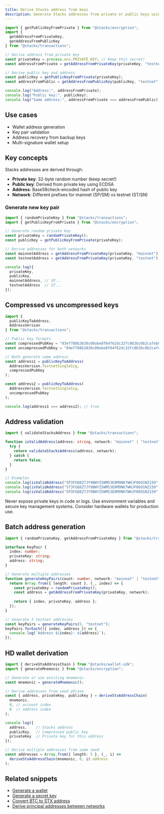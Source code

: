 ```yaml
---
title: Derive Stacks address from keys
description: Generate Stacks addresses from private or public keys using multiple methods
---
```


```typescript
import { getPublicKeyFromPrivate } from "@stacks/encryption";
import { 
  getAddressFromPrivateKey, 
  getAddressFromPublicKey 
} from "@stacks/transactions";

// Derive address from private key
const privateKey = process.env.PRIVATE_KEY; // Keep this secret!
const addressFromPrivate = getAddressFromPrivateKey(privateKey, "testnet");

// Derive public key and address
const publicKey = getPublicKeyFromPrivate(privateKey);
const addressFromPublic = getAddressFromPublicKey(publicKey, "testnet");

console.log("Address:", addressFromPrivate);
console.log("Public key:", publicKey);
console.log("Same address:", addressFromPrivate === addressFromPublic); // true
```

## Use cases

- Wallet address generation
- Key pair validation
- Address recovery from backup keys
- Multi-signature wallet setup

## Key concepts

Stacks addresses are derived through:

- **Private key**: 32-byte random number (keep secret!)
- **Public key**: Derived from private key using ECDSA
- **Address**: Base58check-encoded hash of public key
- **Network**: Different prefixes for mainnet (SP/SM) vs testnet (ST/SN)

### Generate new key pair

```typescript
import { randomPrivateKey } from "@stacks/transactions";
import { getPublicKeyFromPrivate } from "@stacks/encryption";

// Generate random private key
const privateKey = randomPrivateKey();
const publicKey = getPublicKeyFromPrivate(privateKey);

// Derive addresses for both networks
const mainnetAddress = getAddressFromPrivateKey(privateKey, "mainnet");
const testnetAddress = getAddressFromPrivateKey(privateKey, "testnet");

console.log({
  privateKey,
  publicKey,
  mainnetAddress, // SP...
  testnetAddress  // ST...
});
```

## Compressed vs uncompressed keys

```typescript
import { 
  publicKeyToAddress,
  AddressVersion 
} from "@stacks/transactions";

// Public key formats
const compressedPubKey = "03ef788b3830c00abe8f64f62dc32fc863bc0b2cafeb073b6c8e1c7657d9c2c3ab";
const uncompressedPubKey = "04ef788b3830c00abe8f64f62dc32fc863bc0b2cafeb073b6c8e1c7657d9c2c3ab5c392bbf70494b84fd7388e6a89811c8f2bc2aca41d3c5a9f7d95f8ed8f8e1a1";

// Both generate same address
const address1 = publicKeyToAddress(
  AddressVersion.TestnetSingleSig,
  compressedPubKey
);

const address2 = publicKeyToAddress(
  AddressVersion.TestnetSingleSig, 
  uncompressedPubKey
);

console.log(address1 === address2); // true
```

## Address validation

```typescript
import { validateStacksAddress } from "@stacks/transactions";

function isValidAddress(address: string, network: "mainnet" | "testnet"): boolean {
  try {
    return validateStacksAddress(address, network);
  } catch {
    return false;
  }
}

// Examples
console.log(isValidAddress("SP3FGQ8Z7JY9BWYZ5WM53E0M9NK7WHJF0691NZ159", "mainnet")); // true
console.log(isValidAddress("ST3FGQ8Z7JY9BWYZ5WM53E0M9NK7WHJF0691NZ159", "testnet")); // true
console.log(isValidAddress("SP3FGQ8Z7JY9BWYZ5WM53E0M9NK7WHJF0691NZ159", "testnet")); // false
```



<Callout title="Security warning" type="warn">
Never expose private keys in code or logs. Use environment variables and secure key management systems. Consider hardware wallets for production use.
</Callout>

## Batch address generation

```typescript
import { randomPrivateKey, getAddressFromPrivateKey } from "@stacks/transactions";

interface KeyPair {
  index: number;
  privateKey: string;
  address: string;
}

// Generate multiple addresses
function generateKeyPairs(count: number, network: "mainnet" | "testnet"): KeyPair[] {
  return Array.from({ length: count }, (_, index) => {
    const privateKey = randomPrivateKey();
    const address = getAddressFromPrivateKey(privateKey, network);
    
    return { index, privateKey, address };
  });
}

// Generate 5 testnet addresses
const keyPairs = generateKeyPairs(5, "testnet");
keyPairs.forEach(({ index, address }) => {
  console.log(`Address ${index}: ${address}`);
});
```

## HD wallet derivation

```typescript
import { deriveStxAddressChain } from "@stacks/wallet-sdk";
import { generateMnemonic } from "@stacks/encryption";

// Generate or use existing mnemonic
const mnemonic = generateMnemonic();

// Derive addresses from seed phrase
const { address, privateKey, publicKey } = deriveStxAddressChain(
  mnemonic,
  0, // account index
  0  // address index
);

console.log({
  address,    // Stacks address
  publicKey,  // Compressed public key
  privateKey  // Private key for this address
});

// Derive multiple addresses from same seed
const addresses = Array.from({ length: 5 }, (_, i) => 
  deriveStxAddressChain(mnemonic, 0, i).address
);
```

## Related snippets

- [Generate a wallet](/resources/snippets/generate-a-wallet)
- [Generate a secret key](/resources/snippets/generate-a-secret-key)
- [Convert BTC to STX address](/resources/snippets/convert-btc-to-stx-address)
- [Derive principal addresses between networks](/resources/snippets/derive-principal-addresses-between-networks)